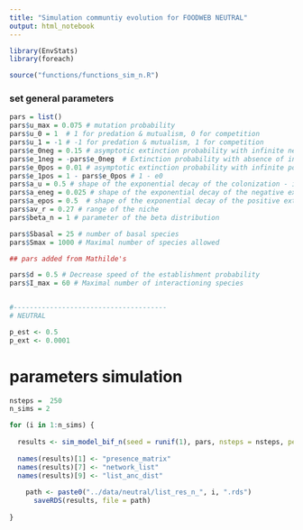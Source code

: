 ```yaml
---
title: "Simulation communtiy evolution for FOODWEB NEUTRAL"
output: html_notebook
---
```




```r
library(EnvStats)
library(foreach)

source("functions/functions_sim_n.R")

```



### set general parameters

```r

pars = list()
pars$u_max = 0.075 # mutation probability
pars$u_0 = 1  # 1 for predation & mutualism, 0 for competition
pars$u_1 = -1 # -1 for predation & mutualism, 1 for competition
pars$e_0neg = 0.15 # asymptotic extinction probability with infinite negative interactions
pars$e_1neg = -pars$e_0neg  # Extinction probability with absence of interactions
pars$e_0pos = 0.01 # asymptotic extinction probability with infinite positive interactions
pars$e_1pos = 1 - pars$e_0pos # 1 - e0
pars$a_u = 0.5 # shape of the exponential decay of the colonization - interaction relationship	
pars$a_eneg = 0.025 # shape of the exponential decay of the negative extinction - interaction relationship 
pars$a_epos = 0.5  # shape of the exponential decay of the positive extinction - interaction relationship 
pars$av_r = 0.27 # range of the niche 
pars$beta_n = 1 # parameter of the beta distribution 

pars$Sbasal = 25 # number of basal species 
pars$Smax = 1000 # Maximal number of species allowed

## pars added from Mathilde's

pars$d = 0.5 # Decrease speed of the establishment probability
pars$I_max = 60 # Maximal number of interactioning species 


#--------------------------------------
# NEUTRAL

p_est <- 0.5
p_ext <- 0.0001

```


# parameters simulation

```r
nsteps =  250
n_sims = 2

```




```r

for (i in 1:n_sims) {
  
  results <- sim_model_bif_n(seed = runif(1), pars, nsteps = nsteps, pestablishment = p_est, pextinction = p_ext)
  
  names(results)[1] <- "presence_matrix"
  names(results)[7] <- "network_list"
  names(results)[9] <- "list_anc_dist"
  
    path <- paste0("../data/neutral/list_res_n_", i, ".rds")
	  saveRDS(results, file = path)
  
}
```

